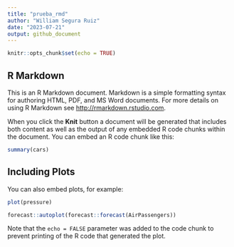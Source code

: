 ---
title: "prueba_rmd"
author: "William Segura Ruiz"
date: "2023-07-21"
output: github_document
---

```{r setup, include=FALSE}
knitr::opts_chunk$set(echo = TRUE)
```

## R Markdown

This is an R Markdown document. Markdown is a simple formatting syntax for authoring HTML, PDF, and MS Word documents. For more details on using R Markdown see <http://rmarkdown.rstudio.com>.

When you click the **Knit** button a document will be generated that includes both content as well as the output of any embedded R code chunks within the document. You can embed an R code chunk like this:

```{r cars}
summary(cars)
```

## Including Plots

You can also embed plots, for example:

```{r pressure, echo=FALSE}
plot(pressure)

forecast::autoplot(forecast::forecast(AirPassengers))
```

Note that the `echo = FALSE` parameter was added to the code chunk to prevent printing of the R code that generated the plot.
